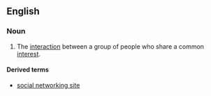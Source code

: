 ==English==

===Noun===
{{en-noun|sg=[[social]] [[networking]]|-}}

# The [[interaction]] between a group of people who share a common [[interest]].

====Derived terms====
*[[social networking site]]